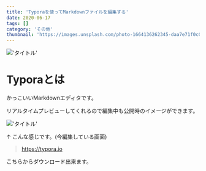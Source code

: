 ```yaml
---
title: 'Typoraを使ってMarkdownファイルを編集する'
date: 2020-06-17
tags: []
category: 'その他'
thumbnail: 'https://images.unsplash.com/photo-1664136262345-daa7e71f0c0b?crop=entropy&cs=tinysrgb&fit=max&fm=jpg&ixid=MnwzNzQ1NzR8MHwxfHJhbmRvbXx8fHx8fHx8fDE2NjY1MjIxODM&ixlib=rb-4.0.3&q=80&w=1080'
---
```


!['タイトル'](https://i.gyazo.com/af8f71d9be1d7b0514be95e51ef5bd4c.png)

# Typoraとは

かっこいいMarkdownエディタです。

リアルタイムプレビューしてくれるので編集中も公開時のイメージができます。

!['タイトル'](https://i.gyazo.com/fa9ed214b2ea989e9952dce43d38218e.png)

↑ こんな感じです。(今編集している画面)

> https://typora.io

こちらからダウンロード出来ます。
